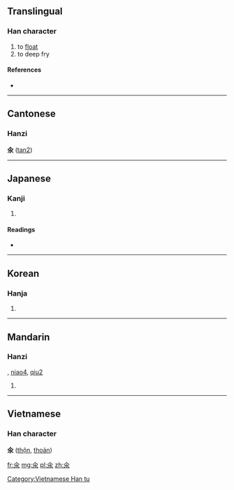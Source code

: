 {{also|尿}}
==Translingual==

===Han character===
{{Han char|rn=85|rad=水|as=02|sn=6|four=|canj=人水 (OE), XX人水 (XXOE)}}

# to [[float]]
# to deep fry

====References====
* {{Han ref|kx=0603.130|dkj=17100|dj=0997.080|hdz=31547.030|uh=6C3D|ud=27709}}

----

==Cantonese==
===Hanzi===
'''氽''' ([[tan2]])

----

==Japanese==

===Kanji===
{{ja-kanji|grade=|rs=水02}}

# {{defn|lang=ja|sort=水02}}

====Readings====
* {{ja-readings|on=[[とん]] (ton)|kun=[[うかべる]] (ukaberu)}}

----

==Korean==

===Hanja===
{{ko-hanja|hangeul=탄|eumhun=|rv=tan|mr=t'an|y=than}}

# {{defn|lang=ko|sort=水02}}

----

==Mandarin==

===Hanzi===
{{cmn-hanzi|pin=[[tǔn]] ([[tun3]])|wg=t'un<sup>3</sup>}}, [[niao4]], [[qiu2]]
#{{defn|lang=cmn|sort=水02}}

----

==Vietnamese==
===Han character===
'''氽''' ([[thộn]], [[thoản]])

[[Category:Vietnamese Han tu]]

[[fr:氽]]
[[mg:氽]]
[[pl:氽]]
[[zh:氽]]